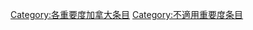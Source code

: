 {{catmore1|[[Wikipedia:加拿大专题|Wikipedia:加拿大专题]]}}
{{Articles by Importance|topic=加拿大|project=加拿大|format=toc}}
{{emptycat}}
{{portal box|加拿大}}
[[Category:各重要度加拿大条目|Category:各重要度加拿大条目]]
[[Category:不適用重要度条目|Category:不適用重要度条目]]
